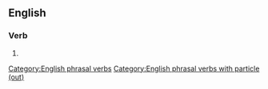 ==English==
{{move|creep out}}
===Verb===
{{head|en|verb|head=[[creep]] [[someone]] [[out]]}}

# {{alternative form of|[[give someone the creeps]]}}

[[Category:English phrasal verbs]]
[[Category:English phrasal verbs with particle (out)]]